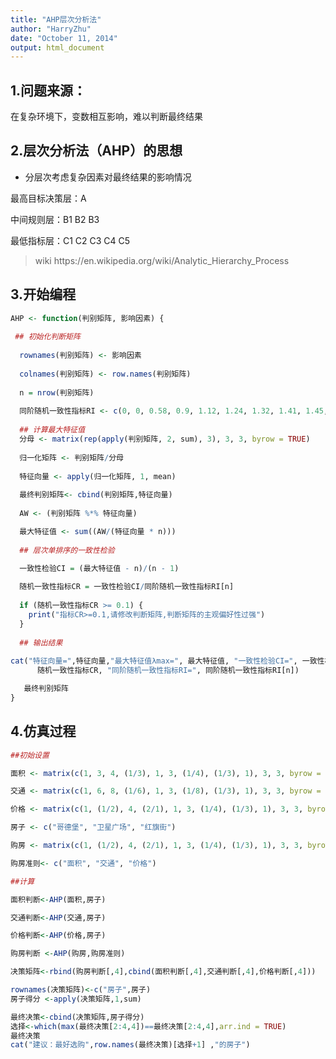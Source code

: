 ```yaml
---
title: "AHP层次分析法"
author: "HarryZhu"
date: "October 11, 2014"
output: html_document
---
```


## 1.问题来源： 

在复杂环境下，变数相互影响，难以判断最终结果

## 2.层次分析法（AHP）的思想

* 分层次考虑复杂因素对最终结果的影响情况

最高目标决策层：A

中间规则层：B1 B2 B3

最低指标层：C1 C2 C3 C4 C5

> wiki https://en.wikipedia.org/wiki/Analytic_Hierarchy_Process

## 3.开始编程

```r

AHP <- function(判别矩阵, 影响因素) {
  
 ## 初始化判断矩阵  
  
  rownames(判别矩阵) <- 影响因素
  
  colnames(判别矩阵) <- row.names(判别矩阵)
  
  n = nrow(判别矩阵)
  
  同阶随机一致性指标RI <- c(0, 0, 0.58, 0.9, 1.12, 1.24, 1.32, 1.41, 1.45, 1.49, 1.52, 1.54, 1.56, 1.58, 1.59)
  
  ## 计算最大特征值  
  分母 <- matrix(rep(apply(判别矩阵, 2, sum), 3), 3, 3, byrow = TRUE)
  
  归一化矩阵 <- 判别矩阵/分母
  
  特征向量 <- apply(归一化矩阵, 1, mean)
  
  最终判别矩阵<- cbind(判别矩阵,特征向量)
  
  AW <- (判别矩阵 %*% 特征向量)

  最大特征值 <- sum((AW/(特征向量 * n)))
  
  ## 层次单排序的一致性检验
  
  一致性检验CI = (最大特征值 - n)/(n - 1)

  随机一致性指标CR = 一致性检验CI/同阶随机一致性指标RI[n]
  
  if (随机一致性指标CR >= 0.1) {
    print("指标CR>=0.1,请修改判断矩阵,判断矩阵的主观偏好性过强")
  }
  
  ## 输出结果
  
cat("特征向量=",特征向量,"最大特征值λmax=", 最大特征值, "一致性检验CI=", 一致性检验CI, "随机一致性指标CR", 
      随机一致性指标CR, "同阶随机一致性指标RI=", 同阶随机一致性指标RI[n])

   最终判别矩阵
}
```

## 4.仿真过程

```r
##初始设置

面积 <- matrix(c(1, 3, 4, (1/3), 1, 3, (1/4), (1/3), 1), 3, 3, byrow = TRUE)

交通 <- matrix(c(1, 6, 8, (1/6), 1, 3, (1/8), (1/3), 1), 3, 3, byrow = TRUE)

价格 <- matrix(c(1, (1/2), 4, (2/1), 1, 3, (1/4), (1/3), 1), 3, 3, byrow = TRUE)

房子 <- c("哥德堡", "卫星广场", "红旗街")

购房 <- matrix(c(1, (1/2), 4, (2/1), 1, 3, (1/4), (1/3), 1), 3, 3, byrow = TRUE)

购房准则<- c("面积", "交通", "价格")
```

```r
##计算

面积判断<-AHP(面积,房子)

交通判断<-AHP(交通,房子)

价格判断<-AHP(价格,房子)

购房判断 <-AHP(购房,购房准则)

决策矩阵<-rbind(购房判断[,4],cbind(面积判断[,4],交通判断[,4],价格判断[,4]))

rownames(决策矩阵)<-c("房子",房子)
房子得分 <-apply(决策矩阵,1,sum)
```

```r
最终决策<-cbind(决策矩阵,房子得分)
选择<-which(max(最终决策[2:4,4])==最终决策[2:4,4],arr.ind = TRUE)
最终决策
cat("建议：最好选购",row.names(最终决策)[选择+1] ,"的房子")
```


